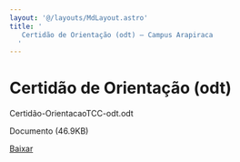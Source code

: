 ```yaml
---
layout: '@/layouts/MdLayout.astro'
title: '
   Certidão de Orientação (odt) — Campus Arapiraca
  '
---
```






Certidão de Orientação (odt)
============================












 Certidão\-OrientacaoTCC\-odt.odt
   

 Documento 
 (46\.9KB)
 

<a class="btn btn-secondary download" href="https://arapiraca.ufal.br/graduacao/ciencia-da-computacao/documentos/tcc/documentos-para-o-orientador/certidao-orientacaotcc-odt.odt/%40%40download/file/Certida%CC%83o-OrientacaoTCC-odt.odt">
 Baixar
</a>












